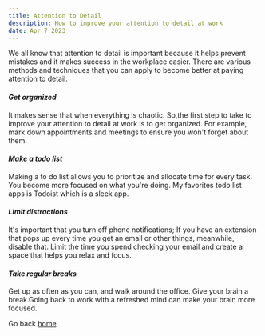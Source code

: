 ```yaml
---
title: Attention to Detail
description: How to improve your attention to detail at work
date: Apr 7 2023
---
```


We all know that attention to detail is important because it helps prevent mistakes and it makes success in the workplace easier.
There are various methods and techniques that you can apply to become better at paying attention to detail.


#### ___Get organized___
It makes sense that when everything is chaotic. So,the first step to take to improve your attention to detail at work is to get organized. 
For example, mark down appointments and meetings to ensure you won't forget about them.

#### ___Make a todo list___
Making a to do list allows you to prioritize and allocate time for every task. You become more focused on what you're doing.
My favorites todo list apps is Todoist which is a sleek app.

#### ___Limit distractions___
It's important that you turn off phone notifications; If you have an extension that pops up every time you get an email or other things, meanwhile, disable that.
Limit the time you spend checking your email and create a space that helps you relax and focus.

#### ___Take regular breaks___
Get up as often as you can, and walk around the office. Give your brain a break.Going back to work with a refreshed mind can make your brain more focused.


Go back [home](/).
